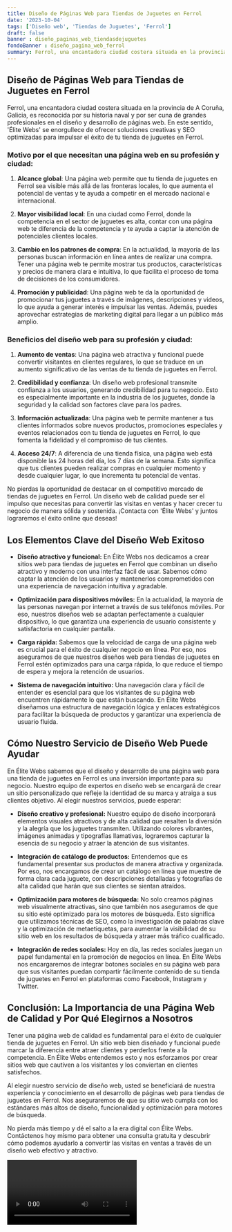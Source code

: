 ```yaml
---
title: Diseño de Páginas Web para Tiendas de Juguetes en Ferrol
date: '2023-10-04'
tags: ['Diseño web', 'Tiendas de Juguetes', 'Ferrol']
draft: false
banner : diseño_paginas_web_tiendasdejuguetes
fondoBanner : diseño_pagina_web_ferrol
summary: Ferrol, una encantadora ciudad costera situada en la provincia de A Coruña, Galicia, es reconocida por su historia naval y por ser cuna de grandes profesionales en el diseño y desarrollo de páginas web. En este sentido, 'Élite Webs' se enorgullece de ofrecer soluciones creativas y SEO optimizadas para impulsar el éxito de tu tienda de juguetes en Ferrol.
---
```


## Diseño de Páginas Web para Tiendas de Juguetes en Ferrol

Ferrol, una encantadora ciudad costera situada en la provincia de A Coruña, Galicia, es reconocida por su historia naval y por ser cuna de grandes profesionales en el diseño y desarrollo de páginas web. En este sentido, 'Élite Webs' se enorgullece de ofrecer soluciones creativas y SEO optimizadas para impulsar el éxito de tu tienda de juguetes en Ferrol.

### Motivo por el que necesitan una página web en su profesión y ciudad:

1. **Alcance global**: Una página web permite que tu tienda de juguetes en Ferrol sea visible más allá de las fronteras locales, lo que aumenta el potencial de ventas y te ayuda a competir en el mercado nacional e internacional.

2. **Mayor visibilidad local**: En una ciudad como Ferrol, donde la competencia en el sector de juguetes es alta, contar con una página web te diferencia de la competencia y te ayuda a captar la atención de potenciales clientes locales.

3. **Cambio en los patrones de compra**: En la actualidad, la mayoría de las personas buscan información en línea antes de realizar una compra. Tener una página web te permite mostrar tus productos, características y precios de manera clara e intuitiva, lo que facilita el proceso de toma de decisiones de los consumidores.

4. **Promoción y publicidad**: Una página web te da la oportunidad de promocionar tus juguetes a través de imágenes, descripciones y videos, lo que ayuda a generar interés e impulsar las ventas. Además, puedes aprovechar estrategias de marketing digital para llegar a un público más amplio.

### Beneficios del diseño web para su profesión y ciudad:

1. **Aumento de ventas**: Una página web atractiva y funcional puede convertir visitantes en clientes regulares, lo que se traduce en un aumento significativo de las ventas de tu tienda de juguetes en Ferrol.

2. **Credibilidad y confianza**: Un diseño web profesional transmite confianza a los usuarios, generando credibilidad para tu negocio. Esto es especialmente importante en la industria de los juguetes, donde la seguridad y la calidad son factores clave para los padres.

3. **Información actualizada**: Una página web te permite mantener a tus clientes informados sobre nuevos productos, promociones especiales y eventos relacionados con tu tienda de juguetes en Ferrol, lo que fomenta la fidelidad y el compromiso de tus clientes.

4. **Acceso 24/7**: A diferencia de una tienda física, una página web está disponible las 24 horas del día, los 7 días de la semana. Esto significa que tus clientes pueden realizar compras en cualquier momento y desde cualquier lugar, lo que incrementa tu potencial de ventas.

No pierdas la oportunidad de destacar en el competitivo mercado de tiendas de juguetes en Ferrol. Un diseño web de calidad puede ser el impulso que necesitas para convertir las visitas en ventas y hacer crecer tu negocio de manera sólida y sostenida. ¡Contacta con 'Élite Webs' y juntos lograremos el éxito online que deseas!

<GifSeo />

<Cta />

## Los Elementos Clave del Diseño Web Exitoso

- **Diseño atractivo y funcional:** En Élite Webs nos dedicamos a crear sitios web para tiendas de juguetes en Ferrol que combinan un diseño atractivo y moderno con una interfaz fácil de usar. Sabemos cómo captar la atención de los usuarios y mantenerlos comprometidos con una experiencia de navegación intuitiva y agradable.

- **Optimización para dispositivos móviles:** En la actualidad, la mayoría de las personas navegan por internet a través de sus teléfonos móviles. Por eso, nuestros diseños web se adaptan perfectamente a cualquier dispositivo, lo que garantiza una experiencia de usuario consistente y satisfactoria en cualquier pantalla.

- **Carga rápida:** Sabemos que la velocidad de carga de una página web es crucial para el éxito de cualquier negocio en línea. Por eso, nos aseguramos de que nuestros diseños web para tiendas de juguetes en Ferrol estén optimizados para una carga rápida, lo que reduce el tiempo de espera y mejora la retención de usuarios.

- **Sistema de navegación intuitivo:** Una navegación clara y fácil de entender es esencial para que los visitantes de su página web encuentren rápidamente lo que están buscando. En Élite Webs diseñamos una estructura de navegación lógica y enlaces estratégicos para facilitar la búsqueda de productos y garantizar una experiencia de usuario fluida.

## Cómo Nuestro Servicio de Diseño Web Puede Ayudar

En Élite Webs sabemos que el diseño y desarrollo de una página web para una tienda de juguetes en Ferrol es una inversión importante para su negocio. Nuestro equipo de expertos en diseño web se encargará de crear un sitio personalizado que refleje la identidad de su marca y atraiga a sus clientes objetivo. Al elegir nuestros servicios, puede esperar:

- **Diseño creativo y profesional:** Nuestro equipo de diseño incorporará elementos visuales atractivos y de alta calidad que resalten la diversión y la alegría que los juguetes transmiten. Utilizando colores vibrantes, imágenes animadas y tipografías llamativas, lograremos capturar la esencia de su negocio y atraer la atención de sus visitantes.

- **Integración de catálogo de productos:** Entendemos que es fundamental presentar sus productos de manera atractiva y organizada. Por eso, nos encargamos de crear un catálogo en línea que muestre de forma clara cada juguete, con descripciones detalladas y fotografías de alta calidad que harán que sus clientes se sientan atraídos.

- **Optimización para motores de búsqueda:** No solo creamos páginas web visualmente atractivas, sino que también nos aseguramos de que su sitio esté optimizado para los motores de búsqueda. Esto significa que utilizamos técnicas de SEO, como la investigación de palabras clave y la optimización de metaetiquetas, para aumentar la visibilidad de su sitio web en los resultados de búsqueda y atraer más tráfico cualificado.

- **Integración de redes sociales:** Hoy en día, las redes sociales juegan un papel fundamental en la promoción de negocios en línea. En Élite Webs nos encargaremos de integrar botones sociales en su página web para que sus visitantes puedan compartir fácilmente contenido de su tienda de juguetes en Ferrol en plataformas como Facebook, Instagram y Twitter.

## Conclusión: La Importancia de una Página Web de Calidad y Por Qué Elegirnos a Nosotros

Tener una página web de calidad es fundamental para el éxito de cualquier tienda de juguetes en Ferrol. Un sitio web bien diseñado y funcional puede marcar la diferencia entre atraer clientes y perderlos frente a la competencia. En Élite Webs entendemos esto y nos esforzamos por crear sitios web que cautiven a los visitantes y los conviertan en clientes satisfechos.

Al elegir nuestro servicio de diseño web, usted se beneficiará de nuestra experiencia y conocimiento en el desarrollo de páginas web para tiendas de juguetes en Ferrol. Nos aseguraremos de que su sitio web cumpla con los estándares más altos de diseño, funcionalidad y optimización para motores de búsqueda.

No pierda más tiempo y dé el salto a la era digital con Élite Webs. Contáctenos hoy mismo para obtener una consulta gratuita y descubrir cómo podemos ayudarlo a convertir las visitas en ventas a través de un diseño web efectivo y atractivo.

<Video />

<CtaBot job='Tiendas de Juguetes' city='Ferrol'/>

<Gmaps query='Ferrol+españa+maps' />